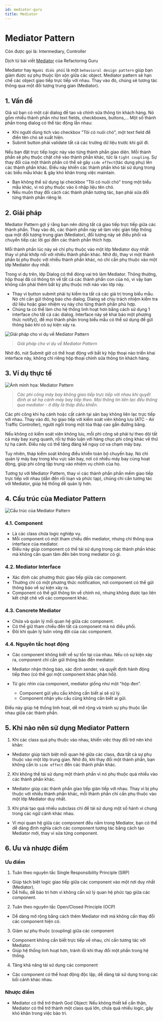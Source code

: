 ```yaml
---
id: mediator-guru
title: Mediator
---
```


# Mediator Pattern

Còn được gọi là: Intermediary, Controller

Dịch từ bài viết [Mediator](https://refactoring.guru/design-patterns/mediator) của Refactoring Guru

Mediator hay `Người điều phối` là một `behavioral design pattern` giúp bạn giảm được sự phụ thuộc lộn xộn giữa các object. Mediator pattern sẽ hạn chế các object giao tiếp trực tiếp với nhau. Thay vào đó, chúng sẽ tương tác thông qua một đối tượng trung gian (Mediator).

## 1. Vấn đề

Giả sử bạn có một cái dialog để tạo và chỉnh sửa thông tin khách hàng. Nó gồm nhiều thành phần như text fields, checkboxes, buttons,… Một số thành phần trong dialog có thể tác động lẫn nhau:

- Khi người dùng tích vào checkbox "Tôi có nuôi chó", một text field để điền tên chó sẽ xuất hiện.
- Submit button phải validate tất cả các trường dữ liệu trước khi gửi đi.

Nếu bạn đặt trực tiếp logic này vào từng thành phần giao diện. Mỗi thành phần sẽ phụ thuộc chặt chẽ vào thành phần khác, tức là `tight coupling`. Sự thay đổi của một thành phần có thể sẽ gây `side effect`(tác dụng phụ) lên các thành phần khác. Điều này khiến các thành phần khó tái sử dụng trong các biểu mẫu khác & gây khó khăn trong việc maintain.

- Bạn không thể sử dụng lại checkbox "Tôi có nuôi chó" trong một biểu mẫu khác, vì nó phụ thuộc vào ô nhập liệu tên chó.
- Nếu muốn thay đổi cách các thành phần tương tác, bạn phải sửa đổi từng thành phần riêng lẻ.

## 2. Giải pháp

Mediator Pattern gợi ý rằng bạn nên dừng tất cả giao tiếp trực tiếp giữa các thành phần. Thay vào đó, các thành phần này sẽ làm việc gián tiếp thông qua một đối tượng trung gian (Mediator), đối tượng này sẽ điều phối và chuyển tiếp các lời gọi đến các thành phần thích hợp.

Mỗi thành phần lúc này sẽ chỉ phụ thuộc vào một lớp Mediator duy nhất thay vì phải khớp nối với nhiều thành phần khác. Nhờ đó, thay vì một thành phần bị phụ thuộc với nhiều thành phần khác, nó chỉ cần phụ thuộc vào một lớp Mediator duy nhất.

Trong ví dụ trên, lớp Dialog có thể đóng vai trò làm Mediator. Thông thường, hộp thoại đã có thông tin về tất cả các thành phần con của nó, vì vậy bạn không cần phải thêm bất kỳ phụ thuộc mới nào vào lớp này.

- Thay vì button submit phải tự kiểm tra tất cả các giá trị trong biểu mẫu. Nó chỉ cần gửi thông báo cho dialog. Dialog sẽ chịu trách nhiệm kiểm tra dữ liệu hoặc giao nhiệm vụ này cho từng thành phần phù hợp.
- Chúng ta có thể làm cho hệ thống linh hoạt hơn bằng cách sử dụng 1 interface cho tất cả các dialog. Interface này sẽ khai báo một phương thức notify(), để mọi thành phần trong biểu mẫu có thể sử dụng để gửi thông báo khi có sự kiện xảy ra.

![Giải pháp cho ví dụ về Mediator Pattern](/img/guru/mediator-example.png)

> _Giải pháp cho ví dụ về Mediator Pattern_

Nhờ đó, nút Submit giờ có thể hoạt động với bất kỳ hộp thoại nào triển khai interface này, không chỉ riêng hộp thoại chỉnh sửa thông tin khách hàng.

## 3. Ví dụ thực tế

![Ảnh minh họa: Mediator Pattern](/img/guru/mediator-live-example.png)

> _Các phi công máy bay không giao tiếp trực tiếp với nhau khi quyết định ai sẽ hạ cánh máy bay tiếp theo. Mọi thông tin liên lạc đều thông qua mediator - ở đây là tháp điều khiển._

Các phi công khi hạ cánh hoặc cất cánh tại sân bay không liên lạc trực tiếp với nhau. Thay vào đó, họ giao tiếp với kiểm soát viên không lưu (ATC - Air Traffic Controller), người ngồi trong một tòa tháp cao gần đường băng.

Nếu không có kiểm soát viên không lưu, mỗi phi công sẽ phải tự theo dõi tất cả máy bay xung quanh, rồi tự thảo luận với hàng chục phi công khác về thứ tự hạ cánh. Điều này có thể tăng đáng kể nguy cơ va chạm máy bay.

Tuy nhiên, tháp kiểm soát không điều khiển toàn bộ chuyến bay. Nó chỉ quản lý máy bay trong khu vực sân bay, nơi có nhiều máy bay cùng hoạt động, giúp phi công tập trung vào nhiệm vụ chính của họ.

Tương tự với Mediator Pattern, thay vì các thành phần phần mềm giao tiếp trực tiếp với nhau (dẫn đến rối loạn và phức tạp), chúng chỉ cần tương tác với Mediator, giúp hệ thống dễ quản lý hơn.

## 4. Cấu trúc của Mediator Pattern

![Cấu trúc của Mediator Pattern](/img/guru/mediator-structure.png)

### 4.1. Component

- Là các class chứa logic nghiệp vụ.
- Mỗi component có một tham chiếu đến mediator, nhưng chỉ thông qua interface của mediator.
- Điều này giúp component có thể tái sử dụng trong các thành phần khác mà không cần quan tâm đến bên trong mediator có gì.

### 4.2. Mediator Interface

- Xác định các phương thức giao tiếp giữa các component.
- Thường chỉ có một phương thức notification, nơi component có thể gửi thông báo về sự kiện xảy ra.
- Component có thể gửi thông tin về chính nó, nhưng không được tạo liên kết chặt chẽ với các component khác.

### 4.3. Concrete Mediator

- Chứa và quản lý mối quan hệ giữa các component.
- Có thể giữ tham chiếu đến tất cả component mà nó điều phối.
- Đôi khi quản lý luôn vòng đời của các component.

### 4.4. Nguyên tắc hoạt động

- Các component không biết về sự tồn tại của nhau. Nếu có sự kiện xảy ra, component chỉ cần gửi thông báo đến mediator.
- Mediator nhận thông báo, xác định sender, và quyết định hành động tiếp theo (có thể gọi một component khác phản hồi).

- Từ góc nhìn của component, mediator giống như một "hộp đen".
  - Component gửi yêu cầu không cần biết ai sẽ xử lý.
  - Component nhận yêu cầu cũng không cần biết ai gửi.

Điều này giúp hệ thống linh hoạt, dễ mở rộng và tránh sự phụ thuộc lẫn nhau giữa các thành phần.

## 5. Khi nào nên sử dụng Mediator Pattern

1. Khi các class quá phụ thuộc vào nhau, khiến việc thay đổi trở nên khó khăn:

- Mediator giúp tách biệt mối quan hệ giữa các class, đưa tất cả sự phụ thuộc vào một lớp trung gian. Nhờ đó, khi thay đổi một thành phần, bạn không cần lo `side effect` đến các thành phần khác.

2. Khi không thể tái sử dụng một thành phần vì nó phụ thuộc quá nhiều vào các thành phần khác.

- Mediator giúp các thành phần giao tiếp gián tiếp với nhau. Thay vì bị phụ thuộc với nhiều thành phần khác, mỗi thành phần chỉ cần phụ thuộc vào một lớp Mediator duy nhất.

3. Khi phải tạo quá nhiều subclass chỉ để tái sử dụng một số hành vi chung trong các ngữ cảnh khác nhau.

- Vì mọi quan hệ giữa các component đều nằm trong Mediator, bạn có thể dễ dàng định nghĩa cách các component tương tác bằng cách tạo Mediator mới, thay vì sửa từng component.

## 6. Ưu và nhược điểm

### Ưu điểm

1. Tuân theo nguyên tắc Single Responsibility Principle (SRP)

- Giúp tách biệt logic giao tiếp giữa các component vào một nơi duy nhất (Mediator).
- Dễ hiểu, dễ bảo trì hơn vì không cần xử lý quan hệ phức tạp giữa các component.

2. Tuân theo nguyên tắc Open/Closed Principle (OCP)

- Dễ dàng mở rộng bằng cách thêm Mediator mới mà không cần thay đổi các component hiện có.

3. Giảm sự phụ thuộc (coupling) giữa các component

- Component không cần biết trực tiếp về nhau, chỉ cần tương tác với Mediator.
- Giúp hệ thống linh hoạt hơn, tránh lỗi khi thay đổi một phần trong hệ thống.

4. Tăng khả năng tái sử dụng các component

- Các component có thể hoạt động độc lập, dễ dàng tái sử dụng trong các bối cảnh khác nhau.

### Nhược điểm

- Mediator có thể trở thành God Object: Nếu không thiết kế cẩn thận, Mediator có thể trở thành một class quá lớn, chứa quá nhiều logic, gây khó khăn trong việc bảo trì.

